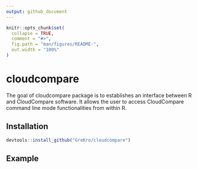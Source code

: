 ```yaml
---
output: github_document
---
```


<!-- README.md is generated from README.Rmd. Please edit that file -->

```r
knitr::opts_chunk$set(
  collapse = TRUE,
  comment = "#>",
  fig.path = "man/figures/README-",
  out.width = "100%"
)
```
# cloudcompare

The goal of cloudcompare package is to establishes an interface between R and CloudCompare software. It allows the user to access CloudCompare command line mode functionalities from within R.

## Installation

``` r
devtools::install_github("GreKro/cloudcompare") 

 ```

## Example


